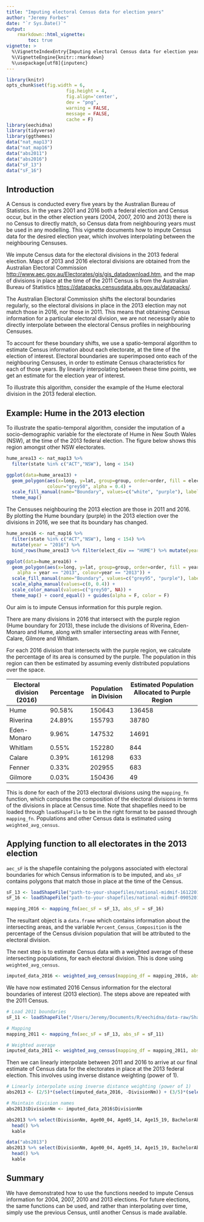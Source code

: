 ```yaml
---
title: "Imputing electoral Census data for election years"
author: "Jeremy Forbes"
date: "`r Sys.Date()`"
output: 
    rmarkdown::html_vignette:
        toc: true
vignette: >
  %\VignetteIndexEntry{Imputing electoral Census data for election years}
  %\VignetteEngine{knitr::rmarkdown}
  %\usepackage[utf8]{inputenc}
---
```


```r
library(knitr)
opts_chunk$set(fig.width = 6,
                      fig.height = 4,
                      fig.align='center',
                      dev = "png",
                      warning = FALSE,
                      message = FALSE,
                      cache = F)
library(eechidna)
library(tidyverse)
library(ggthemes)
data("nat_map13")
data("nat_map16")
data("abs2011")
data("abs2016")
data("sF_13")
data("sF_16")

```

## Introduction

A Census is conducted every five years by the Australian Bureau of Statistics. In the years 2001 and 2016 both a federal election and Census occur, but in the other election years (2004, 2007, 2010 and 2013) there is no Census to directly match, so Census data from neighbouring years must be used in any modelling. This vignette documents how to impute Census data for the desired election year, which involves interpolating between the neighbouring Censuses.

We impute Census data for the electoral divisions in the 2013 federal election. Maps of 2013 and 2016 electoral divisions are obtained from the Australian Electoral Commission [http://www.aec.gov.au/Electorates/gis/gis_datadownload.htm](http://www.aec.gov.au/Electorates/gis/gis_datadownload.htm), and the map of divisions in place at the time of the 2011 Census is from the Australian Bureau of Statistics [https://datapacks.censusdata.abs.gov.au/datapacks/](https://datapacks.censusdata.abs.gov.au/datapacks/).

The Australian Electoral Commission shifts the electoral boundaries regularly, so the electoral divisions in place in the 2013 election may not match those in 2016, nor those in 2011. This means that obtaining Census information for a particular electoral division, we are not necessarily able to directly interpolate between the electoral Census profiles in neighbouring Censuses. 

To account for these boundary shifts, we use a spatio-temporal algorithm to estimate Census information about each electorate, at the time of the election of interest. Electoral boundaries are superimposed onto each of the neighbouring Censuses, in order to estimate Census characteristics for each of those years. By linearly interpolating between these time points, we get an estimate for the election year of interest. 

To illustrate this algorithm, consider the example of the Hume electoral division in the 2013 federal election.

## Example: Hume in the 2013 election

To illustrate the spatio-temporal algorithm, consider the imputation of a socio-demographic variable for the electorate of Hume in New South Wales (NSW), at the time of the 2013 federal election. The figure below shows this region amongst other NSW electorates.

```r
hume_area13 <- nat_map13 %>% 
  filter(state %in% c("ACT","NSW"), long < 154)

ggplot(data=hume_area13) +
  geom_polygon(aes(x=long, y=lat, group=group, order=order, fill = elect_div == "HUME"),
               colour="grey50", alpha = 0.4) +
  scale_fill_manual(name="Boundary", values=c("white", "purple"), labels = c("Other 2013 Electorates", "Hume 2013")) +
  theme_map()
```

The Censuses neighbouring the 2013 election are those in 2011 and 2016. By plotting the Hume boundary (purple) in the 2013 election over the divisions in 2016, we see that its boundary has changed. 

```r
hume_area16 <- nat_map16 %>% 
  filter(state %in% c("ACT","NSW"), long < 154) %>% 
  mutate(year = "2016") %>% 
  bind_rows(hume_area13 %>% filter(elect_div == "HUME") %>% mutate(year = "2013"))

ggplot(data=hume_area16) +
  geom_polygon(aes(x=long, y=lat, group=group, order=order, fill = year == "2013", 
    alpha = year == "2013", colour=year == "2013")) +
  scale_fill_manual(name="Boundary", values=c("grey95", "purple"), labels = c("2016 Electorates", "Hume 2013")) +
  scale_alpha_manual(values=c(0, 0.4)) +
  scale_color_manual(values=c("grey50", NA)) +
  theme_map() + coord_equal() + guides(alpha = F, color = F)

```

Our aim is to impute Census information for this purple region.

There are many divisions in 2016 that intersect with the purple region (Hume boundary for 2013), these include the divisions of Riverina, Eden-Monaro and Hume, along with smaller intersecting areas with Fenner, Calare, Gilmore and Whitlam.

For each 2016 division that intersects with the purple region, we calculate the percentage of its area is consumed by the purple. The population in this region can then be estimated by assuming evenly distributed populations over the space.

Electoral division (2016) | Percentage | Population in Division | Estimated Population Allocated to Purple Region
--------------------------|------------|------------------------|-------------------------------------------------
Hume                      | 90.58%     | 150643                 | 136458
Riverina                  | 24.89%     | 155793                 | 38780
Eden-Monaro               | 9.96%      | 147532                 | 14691
Whitlam                   | 0.55%      | 152280                 | 844
Calare                    | 0.39%      | 161298                 | 633
Fenner                    | 0.33%      | 202955                 | 683
Gilmore                   | 0.03%      | 150436                 | 49

This is done for each of the 2013 electoral divisions using the `mapping_fn` function, which computes the composition of the electoral divisions in terms of the divisions in place at Census time. Note that shapefiles need to be loaded through `loadShapeFile` to be in the right format to be passed through `mapping_fn`. Populations and other Census data is estimated using `weighted_avg_census`.

## Applying function to all electorates in the 2013 election

`aec_sF` is the shapefile containing the polygons associated with electoral boundaries for which Census information is to be imputed, and `abs_sF` contains polygons that match those in place at the time of the Census. 

```r
sF_13 <- loadShapeFile("path-to-your-shapefiles/national-midmif-16122011/COM20111216_ELB.MIF")
sF_16 <- loadShapeFile("path-to-your-shapefiles/national-midmif-09052016/COM_ELB.TAB")
```
```r
mapping_2016 <- mapping_fn(aec_sF = sF_13, abs_sF = sF_16)
```

The resultant object is a `data.frame` which contains information about the intersecting areas, and the variable `Percent_Census_Composition` is the percentage of the Census division population that will be attributed to the electoral division.

The next step is to estimate Census data with a weighted average of these intersecting populations, for each electoral division. This is done using `weighted_avg_census`.

```r
imputed_data_2016 <- weighted_avg_census(mapping_df = mapping_2016, abs_df = abs2016)
```

We have now estimated 2016 Census information for the electoral boundaries of interest (2013 election). The steps above are repeated with the 2011 Census.

```r
# Load 2011 boundaries
sF_11 <- loadShapeFile("/Users/Jeremy/Documents/R/eechidna/data-raw/Shapefiles/2011_CED_shape/CED_2011_AUST.shp")
```

```r
# Mapping
mapping_2011 <- mapping_fn(aec_sF = sF_13, abs_sF = sF_11)

# Weighted average
imputed_data_2011 <- weighted_avg_census(mapping_df = mapping_2011, abs_df = abs2011)
```

Then we can linearly interpolate between 2011 and 2016 to arrive at our final estimate of Census data for the electorates in place at the 2013 federal election. This involves using inverse distance weighting (power of 1).

```r
# Linearly interpolate using inverse distance weighting (power of 1)
abs2013 <- (2/5)*(select(imputed_data_2016, -DivisionNm)) + (3/5)*(select(imputed_data_2011, -DivisionNm))

# Maintain division names
abs2013$DivisionNm <- imputed_data_2016$DivisionNm

abs2013 %>% select(DivisionNm, Age00_04, Age05_14, Age15_19, BachelorAbv, MedianPersonalIncome, Owned, NoReligion) %>%
  head() %>% 
  kable
```

```r
data("abs2013")
abs2013 %>% select(DivisionNm, Age00_04, Age05_14, Age15_19, BachelorAbv, MedianPersonalIncome, Owned, NoReligion) %>%
  head() %>% 
  kable
```

## Summary

We have demonstrated how to use the functions needed to impute Census information for 2004, 2007, 2010 and 2013 elections. For future elections, the same functions can be used, and rather than interpolating over time, simply use the previous Census, until another Census is made available. 


